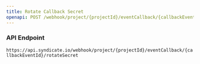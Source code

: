 ```yaml
---
title: Rotate Callback Secret
openapi: POST /webhook/project/{projectId}/eventCallback/{callbackEventId}/rotateSecret
---
```


### API Endpoint

`https://api.syndicate.io/webhook/project/{projectId}/eventCallback/{callbackEventId}/rotateSecret`
